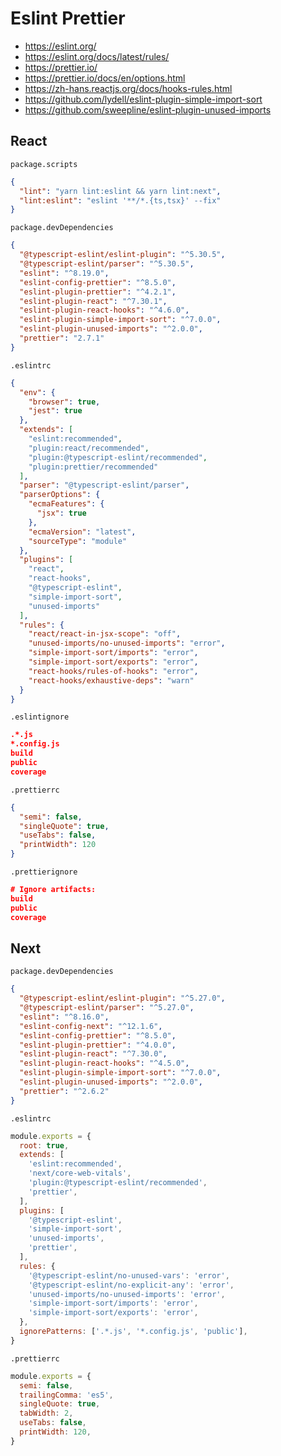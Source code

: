 # Eslint Prettier

- https://eslint.org/
- https://eslint.org/docs/latest/rules/
- https://prettier.io/
- https://prettier.io/docs/en/options.html
- https://zh-hans.reactjs.org/docs/hooks-rules.html
- https://github.com/lydell/eslint-plugin-simple-import-sort
- https://github.com/sweepline/eslint-plugin-unused-imports

## React

`package.scripts`

```json
{
  "lint": "yarn lint:eslint && yarn lint:next",
  "lint:eslint": "eslint '**/*.{ts,tsx}' --fix"
}
```

`package.devDependencies`

```json
{
  "@typescript-eslint/eslint-plugin": "^5.30.5",
  "@typescript-eslint/parser": "^5.30.5",
  "eslint": "^8.19.0",
  "eslint-config-prettier": "^8.5.0",
  "eslint-plugin-prettier": "^4.2.1",
  "eslint-plugin-react": "^7.30.1",
  "eslint-plugin-react-hooks": "^4.6.0",
  "eslint-plugin-simple-import-sort": "^7.0.0",
  "eslint-plugin-unused-imports": "^2.0.0",
  "prettier": "2.7.1"
}
```

`.eslintrc`

```json
{
  "env": {
    "browser": true,
    "jest": true
  },
  "extends": [
    "eslint:recommended",
    "plugin:react/recommended",
    "plugin:@typescript-eslint/recommended",
    "plugin:prettier/recommended"
  ],
  "parser": "@typescript-eslint/parser",
  "parserOptions": {
    "ecmaFeatures": {
      "jsx": true
    },
    "ecmaVersion": "latest",
    "sourceType": "module"
  },
  "plugins": [
    "react",
    "react-hooks",
    "@typescript-eslint",
    "simple-import-sort",
    "unused-imports"
  ],
  "rules": {
    "react/react-in-jsx-scope": "off",
    "unused-imports/no-unused-imports": "error",
    "simple-import-sort/imports": "error",
    "simple-import-sort/exports": "error",
    "react-hooks/rules-of-hooks": "error",
    "react-hooks/exhaustive-deps": "warn"
  }
}
```

`.eslintignore`

```json
.*.js
*.config.js
build
public
coverage
```

`.prettierrc`

```json
{
  "semi": false,
  "singleQuote": true,
  "useTabs": false,
  "printWidth": 120
}
```

`.prettierignore`

```json
# Ignore artifacts:
build
public
coverage
```

## Next

`package.devDependencies`

```json
{
  "@typescript-eslint/eslint-plugin": "^5.27.0",
  "@typescript-eslint/parser": "^5.27.0",
  "eslint": "^8.16.0",
  "eslint-config-next": "^12.1.6",
  "eslint-config-prettier": "^8.5.0",
  "eslint-plugin-prettier": "^4.0.0",
  "eslint-plugin-react": "^7.30.0",
  "eslint-plugin-react-hooks": "^4.5.0",
  "eslint-plugin-simple-import-sort": "^7.0.0",
  "eslint-plugin-unused-imports": "^2.0.0",
  "prettier": "^2.6.2"
}
```

`.eslintrc`

```js
module.exports = {
  root: true,
  extends: [
    'eslint:recommended',
    'next/core-web-vitals',
    'plugin:@typescript-eslint/recommended',
    'prettier',
  ],
  plugins: [
    '@typescript-eslint',
    'simple-import-sort',
    'unused-imports',
    'prettier',
  ],
  rules: {
    '@typescript-eslint/no-unused-vars': 'error',
    '@typescript-eslint/no-explicit-any': 'error',
    'unused-imports/no-unused-imports': 'error',
    'simple-import-sort/imports': 'error',
    'simple-import-sort/exports': 'error',
  },
  ignorePatterns: ['.*.js', '*.config.js', 'public'],
}
```

`.prettierrc`

```js
module.exports = {
  semi: false,
  trailingComma: 'es5',
  singleQuote: true,
  tabWidth: 2,
  useTabs: false,
  printWidth: 120,
}
```
